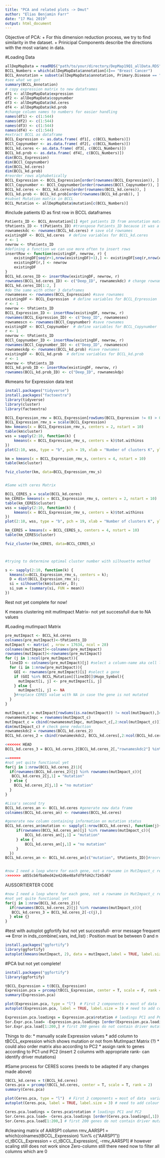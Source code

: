 ```yaml
---
title: "PCA and related plots -> Dmut"
author: "Elias Benjamin Farr"
date: "17 Mai 2019"
output: html_document
---
```

Objective of PCA:
  + For this dimension reduction process, we try to find similarity in the dataset.
  + Prinicipal Components describe the directions with the most varianc in data.
  
#Loading Data
```r
allDepMapData = readRDS("path/to/your/directory/DepMap19Q1_allData.RDS")
BCCL_Numbers = which(allDepMapData$annotation[4]== "Breast Cancer") 
BCCL_Annotation = subset(allDepMapData$annotation, Primary.Disease == "Breast Cancer")
#see what we got
summary(BCCL_Annotation)
# copy expression matrix to new dataframes
df1 <- allDepMapData$expression
df2 <- allDepMapData$copynumber
df3 <- allDepMapData$kd.ceres
df4 <- allDepMapData$kd.prob
#change column names to numbers for easier handling
names(df1) <- c(1:544)
names(df2) <- c(1:544)
names(df3) <- c(1:544)
names(df4) <- c(1:544)
#extract BCCL as dataframe
BCCL_Expression <- as.data.frame( df1[, c(BCCL_Numbers)])
BCCl_Copynumber <- as.data.frame( df2[, c(BCCL_Numbers)])
BCCL_kd.ceres <- as.data.frame( df3[, c(BCCL_Numbers)])
BCCL_kd.prob <- as.data.frame( df4[, c(BCCL_Numbers)])
dim(BCCL_Expression)
dim(BCCl_Copynumber)
dim(BCCL_kd.ceres)
dim(BCCL_kd.prob)
#reorder rows alphabetically
BCCL_Expression <- BCCL_Expression[order(rownames(BCCL_Expression)), ]
BCCl_Copynumber <- BCCl_Copynumber[order(rownames(BCCl_Copynumber)), ]
BCCL_kd.ceres <- BCCL_kd.ceres[order(rownames(BCCL_kd.ceres)), ]
BCCL_kd.prob <- BCCL_kd.prob[order(rownames(BCCL_kd.prob)), ]
#subset Mutation matrix in BCCL
BCCL_Mutation <- allDepMapData$mutation[c(BCCL_Numbers)]
```

#include patients ID as first row in BCCL dataframes
```r
Patients_ID <- BCCL_Annotation[1] #get patients ID from annotation matrix
tPatients_ID <- t(Patients_ID) #transpose Patients_ID because it was a column and we want to insert it as row
rownameskdc <- rownames(BCCL_kd.ceres) # save old rownames
existingDF <- BCCL_kd.ceres  # define variables for BCCL_kd.ceres
r <- 1
newrow <- tPatients_ID
#defining a function we can use more often to insert rows
insertRow <- function(existingDF, newrow, r) { 
    existingDF[seq(r+1,nrow(existingDF)+1),] <- existingDF[seq(r,nrow(existingDF)),]
    existingDF[r,] <- newrow
    existingDF
}
BCCL_kd.ceres_ID <- insertRow(existingDF, newrow, r)
rownames(BCCL_kd.ceres_ID) <- c("Deep_ID", rownameskdc) # change rownames back 
BCCL_kd.ceres_ID[1:2, ]
#do the same with other 3 dataframes
rownamesex <- rownames(BCCL_Expression) #save rownames
existingDF <- BCCL_Expression  # define variables for BCCL_Erpression
r <- 1
newrow <- tPatients_ID
BCCL_Expression_ID <- insertRow(existingDF, newrow, r)
rownames(BCCL_Expression_ID) <- c("Deep_ID", rownamesex)
rownamescn <- rownames(BCCl_Copynumber) #save rownames
existingDF <- BCCl_Copynumber  # define variables for BCCL_Copynumber
r <- 1
newrow <- tPatients_ID
BCCl_Copynumber_ID <- insertRow(existingDF, newrow, r)
rownames(BCCl_Copynumber_ID) <- c("Deep_ID", rownamescn)
rownameskdp <- rownames(BCCL_kd.prob) #save rownames
existingDF <- BCCL_kd.prob  # define variables for BCCL_kd.prob
r <- 1
newrow <- tPatients_ID
BCCL_kd.prob_ID <- insertRow(existingDF, newrow, r)
rownames(BCCL_kd.prob_ID) <- c("Deep_ID", rownameskdp)
```


#kmeans for Expression data test
```r
install.packages("tidyverse")
install.packages("factoextra")
library(tidyverse)
library(cluster)
library(factoextra)

BCCL_Expression_rmv = BCCL_Expression[rowSums(BCCL_Expression != 0) > 0, ]
BCCL_Expression_rmv_s = scale(BCCL_Expression)
km= kmeans(x = BCCL_Expression_rmv_s, centers = 2, nstart = 10)
table(km$cluster)
wss = sapply(2:10, function(k) {
    kmeans(x = BCCL_Expression_rmv_s, centers = k)$tot.withinss
})
plot(2:10, wss, type = "b", pch = 19, xlab = "Number of clusters K", ylab = "Total within-clusters sum of squares") # optimal number 4 clusters

km = kmeans(x = BCCL_Expression_rmv_s, centers = 4, nstart = 10)
table(km$cluster)

fviz_cluster(km, data=BCCL_Expression_rmv_s)


#Same with ceres Matrix

BCCL_CERES_s = scale(BCCL_kd.ceres)
km_CERES= kmeans(x = BCCL_Expression_rmv_s, centers = 2, nstart = 10)
table(km_CERES$cluster)
wss = sapply(2:10, function(k) {
    kmeans(x = BCCL_Expression_rmv_s, centers = k)$tot.withinss
})
plot(2:10, wss, type = "b", pch = 19, xlab = "Number of clusters K", ylab = "Total within-clusters sum of squares") # optimal number 4 

km_CERES = kmeans(x = BCCL_CERES_s, centers = 4, nstart = 10)
table(km_CERES$cluster)

fviz_cluster(km_CERES, data=BCCL_CERES_s)



#trying to determine optimal cluster number with silhouette method

s <- sapply(2:10, function(k) {
  kmeans(x=BCCL_Expression_rmv_s, centers = k);
  D = dist(BCCL_Expression_rmv_s);
  si = silhouette(km$cluster, D);
  si_sum = (summary(si, FUN = mean))
})

```


Rest not yet complete for now!


K means clustering mit mutImpact Matrix- not yet successfull due to NA values 

#Loading mutImpact Matrix

```r
pre_mutImpact <- BCCL_kd.ceres
colnames(pre_mutImpact)<-tPatients_ID
mutImpact <- matrix( , nrow = 17634, ncol = 28)
colnames(mutImpact)<-colnames(pre_mutImpact)
rownames(mutImpact)<-rownames(pre_mutImpact)
for (j in 1:ncol(pre_mutImpact)){
  lineID <- colnames(pre_mutImpact)[j] #select a column-name aka cell line
  for (i in 1:nrow(pre_mutImpact)){
    GOI <- rownames(pre_mutImpact)[i] #select a gene
    if (GOI %in% BCCL_Mutation[[lineID]]$Hugo_Symbol){
      mutImpact[i, j] <- pre_mutImpact[i, j]
    } else {
      mutImpact[i, j] <- NA
    }#replace CERES value with NA in case the gene is not mutated
  }
}

mutImpact_c = mutImpact[rowSums(is.na(mutImpact)) != ncol(mutImpact),]# remove all genes withall NA values
rownamesmutImpc = rownames(mutImpact_c)
mutImpact_c = cbind(rownamesmutImpc, mutImpact_c[,2:ncol(mutImpact_c)]) # insert new column with row names
dim(mutImpact_c) # check gene reduction 
rownameskdc2 = rownames(BCCL_kd.ceres_2)
BCCL_kd.ceres_2 = cbind(rownameskdc2, BCCL_kd.ceres[,2:ncol(BCCL_kd.ceres)]) # insert new column with row names

<<<<<<< HEAD
BCCL_kd.ceres_3 = BCCL_kd.ceres_2[BCCL_kd.ceres_2[,"rownameskdc2"] %in% mutImpact_c[,"rownamesmutImpc"],] # reduce BCCL_kd.ceres_2 matrix to genes mutated at least once

=======
#not yet quite functional yet 
for(j in 1:nrow(BCCL_kd.ceres_2)1){
  if(rownames(BCCL_kd.ceres_2)[j] %in% rownames(mutImpact_c)){
   BCCL_kd.ceres_2[j,1] = "mutation"
  } else {
    BCCL_kd.ceres_2[j,1] = "no mutation"
  }
}

#Lisa's second try
BCCL_kd.ceres_an <- BCCL_kd.ceres #generate new data frame
colnames(BCCL_kd.ceres_an) <- rownames(BCCL_kd.ceres)

#generate new column containing information on mutation status
BCCL_kd.ceres_an$mutation <- sapply(1:nrow(BCCL_kd.ceres), function(j){
     if(rownames(BCCL_kd.ceres_an)[j] %in% rownames(mutImpact_c)){
         BCCL_kd.ceres_an[j,1] = "mutation"
     } else {
         BCCL_kd.ceres_an[j,1] = "no mutation"
     }
  })
BCCL_kd.ceres_an <- BCCL_kd.ceres_an[c("mutation", tPatients_ID)]#reorder columns 


#now I need a loop where for each gene, not a rowname in MutImpact_c replace "mutation" with "No mutation"
>>>>>>> a855cb6fba0ed42e42d6e48afdf9fd42c7245d67

```






AUSSORTIERTER CODE

```r
#now I need a loop where for each gene, not a rowname in MutImpact_c replace "mutation" with "No mutation"
#not yet quite functional yet 
for(j in 1:nrow(BCCL_kd.ceres_2)){
  if(rownames(BCCL_kd.ceres_2)[j] %in% rownames(mutImpact_c)){
   BCCL_kd.ceres_3 = BCCL_kd.ceres_2[-c(j),]
  } else {}
}

```

#test with autoplot ggfortify but not yet successfull- error message frequent ==> Error in inds_combine(.vars, ind_list) : Position must be between 0 and n
```r
install.packages("ggfortify")
library(ggfortify)
autoplot(kmeans(mutImpact, 2), data = mutImpact,label = TRUE, label.size = 3, frame = TRUE)

```


#PCA but not yet complete!
``` r
install.packages("ggfortify")
library(ggfortify)

tBCCL_Expression = t(BCCL_Expression)
Expression.pca = prcomp(tBCCL_Expression, center = T, scale = F, rank = 2)  # scaling not possible due to zeros # rank = 2 since only interested in first 2 PCA components 
summary(Expression.pca)

plot(Expression.pca, type = "l")  # First 2 components = most of data  variability using Elbow-method 
autoplot(Expression.pca, label = TRUE, label.size = 3) # need to add colour based on whether driver mutation or not

Expression.pca.loadings = Expression.pca$rotation # laodings PC1 and PC2
Sor.Expr.pca.load= -Expression.pca.loadings [order(Expression.pca.loadings[,1], Expression.pca.loadings[,2]),] #managed to order PC1 column according to size (PC2 not yet)
Sor.Expr.pca.load[1:200,] # first 200 genes do not contain driver mutations - perhaps assign rank

```


Things to do: 
* manually scale Expression values 
* add column to tBCCL_expression which shows mutation or not from  MutImpact Matrix (?) 
* could also order matrix also according to PC2
* assign rank to genes according to PC1 und PC2 (insert 2 columns with appropriate rank- can identify driver mutations)

#Same process for CERES scores (needs to be adapted if any changes made above)

```r
tBCCL_kd.ceres = t(BCCL_kd.ceres)
Ceres.pca = prcomp(tBCCL_kd.ceres, center = T, scale = T, rank = 2)  
summary(Ceres.pca)

plot(Ceres.pca, type = "l")  # First 2 components = most of data  variability using Elbow-method 
autoplot(Ceres.pca, label = TRUE, label.size = 3) # need to add colour based on whether driver mutation or not

Ceres.pca.loadings = Ceres.pca$rotation # loadings PC1 and PC2
Sor.Ceres.pca.load= -Ceres.pca.loadings [order(Ceres.pca.loadings[,1]),] #managed to order PC1 column according to size (PC2 not yet)
Sor.Ceres.pca.load[1:200,] # first 200 genes do not contain driver mutations - perhaps assign rank
```

#cleaning matrix of AARSP1 column
rmv_AARSP1 = which(colnames(tBCCL_Expression) %in% c("AARSP1")) 
cl_tBCCL_Expression = cl_tBCCL_Expression[, -rmv_AARSP1] # however scaling still does not work since Zero-column still there need now to filter all columns which are 0

